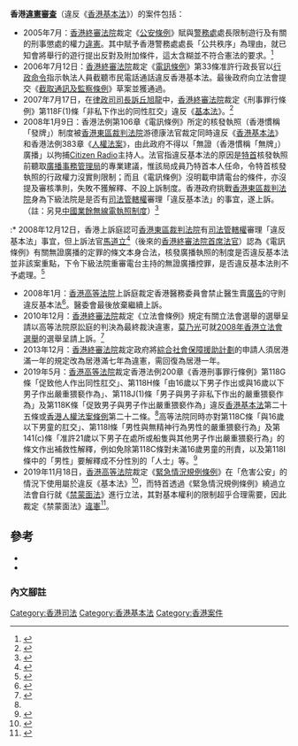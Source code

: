 {{Expert|time=2018-11-25T11:56:29+00:00}}

'''香港[[違憲審查|違憲審查]]'''（違反《[[香港基本法|香港基本法]]》）的案件包括：

* 2005年7月：[[香港終審法院|香港終審法院]]裁定《[[公安條例_(香港)|公安條例]]》賦與[[警務處|警務處]]處長限制遊行及有關的刑事懲處的權力[[違憲|違憲]]。其中賦予香港警務處處長「公共秩序」為理由，就已知會將舉行的遊行提出反對及附加條件，這太含糊並不符合憲法的要求。<ref>{{Cite news |url=http://www.inmediahk.net/node/51730 |title=余若薇：政府要盡速修訂《公安條例》 |newspaper=香港獨立媒體網 |accessdate=2018-05-10 |archive-date=2018-11-25 |archive-url=https://web.archive.org/web/20181125204126/http://www.inmediahk.net/node/51730 |dead-url=no }}</ref>
* 2006年7月12日：[[香港終審法院|香港終審法院]]裁定《[[電訊條例|電訊條例]]》第33條准許行政長官以[[行政命令|行政命令]]指示執法人員截聽市民電話通話違反香港基本法。最後政府向立法會提交《[[截取通訊及監察條例|截取通訊及監察條例]]》草案並獲通過。
* 2007年7月17日，在[[律政司司長訴丘旭龍|律政司司長訴丘旭龍]]中，[[香港終審法院|香港終審法院]]裁定《刑事罪行條例》第118F(1)條「非私下作出的同性肛交」違反《[[中華人民共和國香港特別行政區基本法|基本法]]》。<ref name="#1">{{Cite news|url=https://www.inmediahk.net/node/%E6%80%A7%E5%88%A5/%E4%BD%A0%E5%80%91%E7%9A%84%E5%8F%AB%E7%94%B7%E6%AD%A1%E5%A5%B3%E6%84%9B%EF%BC%8C%E6%88%91%E5%80%91%E7%9A%84%E5%8F%AB%E5%9A%B4%E9%87%8D%E7%8C%A5%E8%A4%BB%EF%BC%9F%E2%80%94%E5%BE%9E%E4%B8%89%E5%AE%97%E8%82%9B%E4%BA%A4%E7%BD%AA%E5%8F%B8%E6%B3%95%E8%A6%86%E6%A0%B8%E6%A1%88%E7%9C%8B%E5%90%8C%E5%BF%97%E5%B9%B3%E6%AC%8A|title=你們的叫男歡女愛，我們的叫嚴重猥褻？—從三宗肛交罪司法覆核案看同志平權|work=獨立媒體}}</ref>
* 2008年1月9日：香港法例第106章《電訊條例》所定的核發執照（香港慣稱「發牌」）制度被[[香港裁判法院|香港東區裁判法院]]游德康法官裁定同時違反《[[香港基本法|香港基本法]]》和香港法例383章《[[香港人權法案|人權法案]]》，由此政府不得以「無證（香港慣稱「無牌」）廣播」以拘捕[[民間電台|Citizen Radio]]主持人。法官指違反基本法的原因是[[香港特首|特首]]核發執照前聽取[[廣播事務管理局|廣播事務管理局]]的專業建議，惟該局成員乃特首本人任命，令特首核發執照的行政權力沒實則限制；而且《電訊條例》沒明載申請電台的條件，亦沒提及審核準則，失敗不獲解釋、不設上訴制度。香港政府挑戰[[香港裁判法院|香港東區裁判法院]]身為下級法院是是否有[[司法管轄權|司法管轄權]]審理「違反基本法」的事宜，遂上訴。（註：另見[[中國業餘無線電執照制度|中國業餘無線電執照制度]]）<ref>{{cite news|url=http://archive.md/6wPcE |date=2008-01-09|title=裁判官裁定：電台發牌制違憲政府輸打贏要|publisher=香港蘋果日報}}</REF>
:* 2008年12月12日，香港上訴庭認可[[香港裁判法院|香港東區裁判法院]]有[[司法管轄權|司法管轄權]]審理「違反基本法」事宜，但上訴法官[[馬道立|馬道立]]<ref>{{cite news|url=http://www.rfi.fr/tw/%E4%B8%AD%E5%9C%8B/20100409-%E9%A6%99%E6%B8%AF%E5%90%84%E7%95%8C%E6%93%94%E5%BF%83%E6%8E%A5%E4%BB%BB%E7%B5%82%E5%AF%A9%E6%B3%95%E9%99%A2%E9%A6%96%E5%B8%AD%E6%B3%95%E5%AE%98%E9%A6%AC%E9%81%93%E7%AB%8B%E8%83%BD%E5%90%A6%E7%B6%AD%E6%8C%81%E5%8F%B8%E6%B3%95%E7%8D%A8%E7%AB%8B|title=香港各界擔心接任終審法院首席法官馬道立能否維持司法獨立|publisher=[[法国国际广播电台|法国国际广播电台]]中文版|date=2010-04-09|accessdate=2019-11-20|archive-date=2021-04-13|archive-url=https://web.archive.org/web/20210413233930/https://www.rfi.fr/tw/%E4%B8%AD%E5%9C%8B/20100409-%E9%A6%99%E6%B8%AF%E5%90%84%E7%95%8C%E6%93%94%E5%BF%83%E6%8E%A5%E4%BB%BB%E7%B5%82%E5%AF%A9%E6%B3%95%E9%99%A2%E9%A6%96%E5%B8%AD%E6%B3%95%E5%AE%98%E9%A6%AC%E9%81%93%E7%AB%8B%E8%83%BD%E5%90%A6%E7%B6%AD%E6%8C%81%E5%8F%B8%E6%B3%95%E7%8D%A8%E7%AB%8B|dead-url=no}}</ref>（後來的[[香港終審法院首席法官|香港終審法院首席法官]]）認為《電訊條例》有關無證廣播的定罪的條文本身合法，核發廣播執照的制度是否違反基本法並非該案重點，下令下級法院重審電台主持的無證廣播控罪，是否違反基本法則不予處理。<ref>{{cite news|url=http://archive.md/sstUj |date=2008年12月13日|title=上訴庭指裁判官撤控罪犯錯|publisher=香港蘋果日報}}</REF>

* 2008年1月：[[香港高等法院|香港高等法院]]上訴庭裁定香港醫務委員會禁止醫生賣[[廣告|廣告]]的守則違反基本法<ref>{{Cite news|url=http://news.wenweipo.com/2008/01/24/IN0801240052.htm|title=醫委會上訴被3法官一致裁定駁回|accessdate=2018-05-10|archive-date=2020-11-26|archive-url=https://web.archive.org/web/20201126102248/http://news.wenweipo.com/2008/01/24/IN0801240052.htm|dead-url=no|work=香港文匯報}}</ref>。醫委會最後放棄繼續上訴。
* 2010年12月：[[香港終審法院|香港終審法院]]裁定《立法會條例》規定有關立法會選舉的選舉呈請以高等法院原訟庭的判決為最終裁決違憲，[[莫乃光|莫乃光]]可就[[2008年香港立法會選舉|2008年香港立法會選舉]]的選舉呈請上訴。<ref>{{cite news|url=http://rthk.hk/rthk/news/expressnews/news.htm?expressnews&20101213&55&719443|publisher=[[香港電台|香港電台]]|title=終審法院批准莫乃光就選舉呈請交上訴庭處理|date=2010-12-13|deadurl=yes|archiveurl=https://web.archive.org/web/20160911042653/http://rthk.hk/rthk/news/expressnews/news.htm?expressnews&20101213&55&719443|archivedate=2016-09-11}}</ref>
* 2013年12月：[[香港終審法院|香港終審法院]]裁定政府將[[綜合社會保障援助計劃|綜合社會保障援助計劃]]的申請人須居港滿一年的規定改為居港滿七年為違憲，需回復為居港一年。
* 2019年5月：[[香港高等法院|香港高等法院]]裁定香港法例200章《香港刑事罪行條例》第118G條「促致他人作出同性肛交」、第118H條「由16歲以下男子作出或與16歲以下男子作出嚴重猥褻作為」、第118J(1)條「男子與男子非私下作出的嚴重猥褻作為」及第118K條「促致男子與男子作出嚴重猥褻作為」違反[[中華人民共和國香港特別行政區基本法|香港基本法]]第二十五條或[[香港人權法案條例|香港人權法案條例]]第二十二條。<ref name="#1"/>高等法院同時亦對第118C條「與16歲以下男童的肛交」、第118I條「男性與無精神行為男性的嚴重猥褻行為」及第141(c)條「准許21歲以下男子在處所或船隻與其他男子作出嚴重猥褻行為」的條文作出補救性解釋，例如免除第118C條對未滿16歲男童的刑責，以及第118I條中的「男性」要解釋成不分性別的「人士」等。<ref>{{Cite news|url=https://hk.on.cc/hk/bkn/cnt/news/20190530/bkn-20190530162336972-0530_00822_001.html|title=法院裁定4條男男性罪行條例違憲　另3條需修改條文|work=東網}}</ref>
* 2019年11月18日，[[香港高等法院|香港高等法院]]裁定《[[緊急情況規例條例|緊急情況規例條例]]》在「危害公安」的情況下使用屬於違反《基本法》<ref name="rthk-2019-11-18">{{cite news |title=高院裁定《禁蒙面法》立法方式違憲　部分限制超所需 |url=https://news.rthk.hk/rthk/ch/component/k2/1492961-20191118.htm |accessdate=2019-11-18 |work=香港電台 |date=2019-11-18 |archive-date=2019-11-18 |archive-url=https://web.archive.org/web/20191118062211/https://news.rthk.hk/rthk/ch/component/k2/1492961-20191118.htm |dead-url=no }}</ref>，而特首透過《緊急情況規例條例》繞過立法會自行就《[[禁蒙面法_(香港)|禁蒙面法]]》進行立法，其對基本權利的限制超乎合理需要，因此裁定《禁蒙面法》[[違憲|違憲]]<ref name="hk01-2019-11-18">{{cite news |title=高院裁新法超合理需要　裁《禁蒙面法》違憲 |url=https://www.hk01.com/%E7%A4%BE%E6%9C%83%E6%96%B0%E8%81%9E/399432/%E7%A6%81%E8%92%99%E9%9D%A2%E6%B3%95-%E9%AB%98%E9%99%A2%E8%A3%81%E6%96%B0%E6%B3%95%E8%B6%85%E5%90%88%E7%90%86%E9%9C%80%E8%A6%81-%E8%A3%81-%E7%A6%81%E8%92%99%E9%9D%A2%E6%B3%95-%E9%81%95%E6%86%B2 |accessdate=2019-11-18 |work=香港01 |date=2019-11-18 |archive-date=2019-11-18 |archive-url=https://web.archive.org/web/20191118115724/https://www.hk01.com/%E7%A4%BE%E6%9C%83%E6%96%B0%E8%81%9E/399432/%E7%A6%81%E8%92%99%E9%9D%A2%E6%B3%95-%E9%AB%98%E9%99%A2%E8%A3%81%E6%96%B0%E6%B3%95%E8%B6%85%E5%90%88%E7%90%86%E9%9C%80%E8%A6%81-%E8%A3%81-%E7%A6%81%E8%92%99%E9%9D%A2%E6%B3%95-%E9%81%95%E6%86%B2 |dead-url=no }}</ref>。

== 參考 ==

* {{Cite web |url=http://www.eoc.org.hk/eoc/graphicsfolder/showcontent.aspx?content=significant%2520court%2520cases |title=平等機會委員會 |accessdate=2018-05-10 |work=www.eoc.org.hk |language=en |archive-date=2021-01-24 |archive-url=https://web.archive.org/web/20210124005644/https://www.eoc.org.hk/eoc/graphicsfolder/showcontent.aspx?content=significant%20court%20cases |dead-url=no }}
* {{Cite web |url=http://gia.info.gov.hk/general/201105/18/P201105180199_0199_79018.pdf |title=自香港特別行政區成立以來被法庭裁定不符合《香港人權法案條例》的法定條文、政策及措施 |accessdate=2018-11-25 |work=香港特別行政區政府 |language=zh-hant |archive-date=2020-12-01 |archive-url=https://web.archive.org/web/20201201204100/https://gia.info.gov.hk/general/201105/18/P201105180199_0199_79018.pdf |dead-url=no }}

=== 內文腳註 ===
{{Reflist}}

[[Category:香港司法|Category:香港司法]]
[[Category:香港基本法|Category:香港基本法]]
[[Category:香港案件|Category:香港案件]]